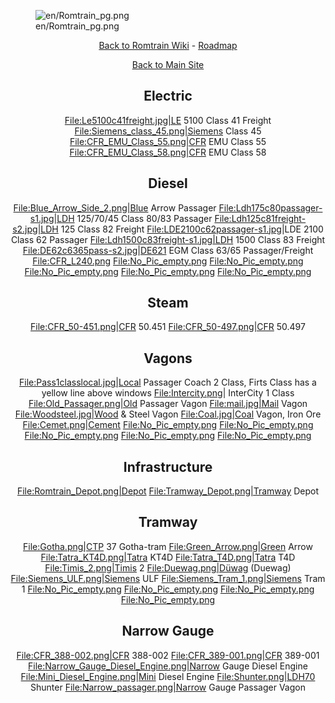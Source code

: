 {{en/Merge|Romtrain}}

[[File:en/Romtrain pg.png|center]]
<center>[[en/Community/NewGRF/Romtrain/Main Page|Back to Romtrain Wiki]] - [[en/Community/NewGRF/Romtrain/Graphics|Roadmap]]</center>
<center>[http://romaniainopenttd.synthasite.com/ Back to Main Site]</center>

<center>
==Electric==
<gallery caption="Electric" widths="100px" perrow="4">
File:Le5100c41freight.jpg|LE 5100 Class 41 Freight
File:Siemens_class_45.png|Siemens Class 45
File:CFR_EMU_Class_55.png|CFR EMU Class 55
File:CFR_EMU_Class_58.png|CFR EMU Class 58
</gallery>

==Diesel==
<gallery caption="Diesel" widths="100px" perrow="6">
File:Blue_Arrow_Side_2.png|Blue Arrow Passager
File:Ldh175c80passager-s1.jpg|LDH 125/70/45 Class 80/83 Passager
File:Ldh125c81freight-s2.jpg|LDH 125 Class 82 Freight
File:LDE2100c62passager-s1.jpg‎|LDE 2100 Class 62 Passager
File:Ldh1500c83freight-s1.jpg|LDH 1500 Class 83 Freight
File:DE62c6365pass-s2.jpg|DE621 EGM Class 63/65 Passager/Freight
File:CFR_L240.png
File:No_Pic_empty.png
File:No_Pic_empty.png
File:No_Pic_empty.png
File:No_Pic_empty.png
File:No_Pic_empty.png
</gallery>

==Steam==
<gallery caption="Steam" widths="100px" perrow="6">
File:CFR_50-451.png|CFR 50.451
File:CFR_50-497.png|CFR 50.497
</gallery>

==Vagons==
<gallery caption="Vagons" widths="100px" perrow="6">
File:Pass1classlocal.jpg|Local Passager Coach 2 Class, Firts Class has a yellow line above windows
File:Intercity.png| InterCity 1 Class
File:Old_Passager.png|Old Passager Vagon
File:mail.jpg|Mail Vagon
File:Woodsteel.jpg|Wood & Steel Vagon
File:Coal.jpg|Coal Vagon, Iron Ore
File:Cemet.png|Cement
File:No_Pic_empty.png
File:No_Pic_empty.png
File:No_Pic_empty.png
File:No_Pic_empty.png
File:No_Pic_empty.png
</gallery>

==Infrastructure==
<gallery caption="Infrastructure" widths="100px" perrow="6">
File:Romtrain_Depot.png|Depot
File:Tramway_Depot.png|Tramway Depot
</gallery>

==Tramway==
<gallery caption="Tramway" widths="100px" perrow="6">
File:Gotha.png|CTP 37 Gotha-tram
File:Green_Arrow.png|Green Arrow
File:Tatra_KT4D.png|Tatra KT4D
File:Tatra_T4D.png|Tatra T4D
File:Timis_2.png|Timis 2
File:Duewag.png|Düwag (Duewag)
File:Siemens_ULF.png|Siemens ULF
File:Siemens_Tram_1.png|Siemens Tram 1
File:No_Pic_empty.png
File:No_Pic_empty.png
File:No_Pic_empty.png
File:No_Pic_empty.png
</gallery>

==Narrow Gauge==
<gallery caption="Narrow Gauge" widths="100px" perrow="6">
File:CFR_388-002.png|CFR 388-002
File:CFR_389-001.png|CFR 389-001
File:Narrow_Gauge_Diesel_Engine.png|Narrow Gauge Diesel Engine
File:Mini_Diesel_Engine.png|Mini Diesel Engine
File:Shunter.png|LDH70 Shunter
File:Narrow_passager.png|Narrow Gauge Passager Vagon
</gallery>
</center>